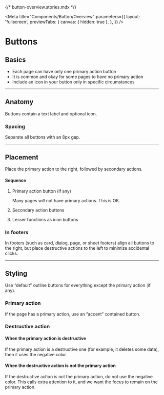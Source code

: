 {/* button-overview.stories.mdx */}


<Meta
  title="Components/Button/Overview"
  parameters={{
    layout: 'fullscreen',
    previewTabs: {
      canvas: { hidden: true },
    },
  }}
/>

<style>
  {`
  cv-button {
    margin-right: 8px;
  }
  .docs-story div:first-of-type {
    text-align: center;
  }
  #story--example-button--outlined,
  #story--example-button--text {
    margin-right: 8px;
  }
  cv-button[outlined].destructive {
    margin-right: 4rem;
  }
  `}
</style>

# Buttons

## Basics

- Each page can have only one primary action button
- It is common and okay for some pages to have no primary action
- Include an icon in your button only in specific circumstances

<Canvas>
  <cv-button id="text-button" text label="Text button"></cv-button>
  <cv-button id="outlined-button" outlined label="Outlined button"></cv-button>
  <cv-button id="contained-button" raised label="Contained button"></cv-button>
</Canvas>

---

## Anatomy

Buttons contain a text label and optional icon.

<Canvas>
  <form>
    <cv-button id="no-icon" raised label="No icon"></cv-button>
    <cv-button
      id="left-icon"
      raised
      label="Left icon"
      icon="sailing"
    ></cv-button>
    <cv-button
      id="right-icon"
      raised
      label="Right icon"
      icon="sailing"
      trailingIcon="true"
    ></cv-button>
  </form>
</Canvas>

### Spacing

Separate all buttons with an 8px gap.

<Canvas>
  <form>
    <cv-button outlined label="Button"></cv-button>
    <cv-button outlined label="Button"></cv-button>
    <cv-button outlined label="Button"></cv-button>
  </form>
</Canvas>

---

## Placement

Place the primary action to the right, followed by secondary actions.

#### Sequence

1.  Primary action button (if any)

    Many pages will not have primary actions. This is OK.

2.  Secondary action buttons

3.  Lesser functions as icon buttons

<Canvas>
  <form>
    <cv-button outlined label="Button"></cv-button>
    <cv-button outlined label="Button"></cv-button>
    <cv-button raised label="Primary" class="primary accent"></cv-button>
  </form>
</Canvas>

### In footers

In footers (such as card, dialog, page, or sheet footers) align all buttons to the right, but place destructive actions to the left to minimize accidental clicks.

<Canvas>
  <form>
    <cv-button outlined label="Delete" class="destructive"></cv-button>
    <cv-button outlined label="Button"></cv-button>
    <cv-button raised label="Primary" class="primary accent"></cv-button>
  </form>
</Canvas>

---

## Styling

Use “default” outline buttons for everything except the primary action (if any).

<Canvas>
  <form>
    <cv-button outlined label="Button"></cv-button>
    <cv-button outlined label="Button"></cv-button>
  </form>
</Canvas>

### Primary action

If the page has a primary action, use an “accent” contained button.

<Canvas>
  <form>
    <cv-button outlined label="Button"></cv-button>
    <cv-button outlined label="Button"></cv-button>
    <cv-button raised label="Primary" class="primary accent"></cv-button>
  </form>
</Canvas>

### Destructive action

#### When the primary action is destructive

If the primary action is a destructive one (for example, it deletes some data), then it uses the negative color.

<Canvas>
  <form>
    <cv-button outlined label="Button"></cv-button>
    <cv-button outlined label="Button"></cv-button>
    <cv-button raised label="Delete" class="destructive primary"></cv-button>
  </form>
</Canvas>

#### When the destructive action is not the primary action

If the destructive action is not the primary action, do not use the negative color. This calls extra attention to it, and we want the focus to remain on the primary action.

<Canvas>
  <form>
    <cv-button outlined label="Delete" class="destructive"></cv-button>
    <cv-button outlined label="Button"></cv-button>
    <cv-button raised label="Primary" class="primary accent"></cv-button>
  </form>
</Canvas>
